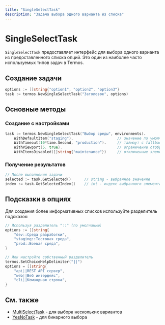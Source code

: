 ```yaml
---
title: "SingleSelectTask"
description: "Задача выбора одного варианта из списка"
---
```


# SingleSelectTask

`SingleSelectTask` предоставляет интерфейс для выбора одного варианта из предоставленного списка опций. Это один из наиболее часто используемых типов задач в Termos.

## Создание задачи

```go
options := []string{"option1", "option2", "option3"}
task := termos.NewSingleSelectTask("Заголовок", options)
```

## Основные методы

### Создание с настройками

```go
task := termos.NewSingleSelectTask("Выбор среды", environments).
    WithDefaultItem("staging").                    // значение по умолчанию
    WithTimeout(10*time.Second, "production").     // таймаут с fallback
    WithViewport(5, true).                         // ограничение отображения
    WithItemsDisabled([]string{"maintenance"})     // отключенные элементы
```

### Получение результатов

```go
// После выполнения задачи
selected := task.GetSelected()      // string - выбранное значение
index := task.GetSelectedIndex()    // int - индекс выбранного элемента
```

## Подсказки в опциях

Для создания более информативных списков используйте разделитель подсказок:

```go
// Используя разделитель "::" (по умолчанию)
options := []string{
    "dev::Среда разработки",
    "staging::Тестовая среда", 
    "prod::Боевая среда",
}

// Или настройте собственный разделитель
termos.SetChoiceHelpDelimiter("||")
options = []string{
    "api||REST API сервер",
    "web||Веб интерфейс",
    "cli||Командная строка",
}
```

## См. также

- [MultiSelectTask](/ru/components/multiselect-task) - для выбора нескольких вариантов
- [YesNoTask](/ru/components/yesno-task) - для бинарного выбора